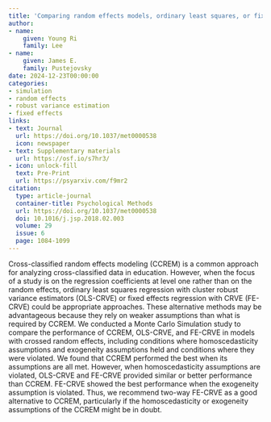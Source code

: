 ```yaml
---
title: 'Comparing random effects models, ordinary least squares, or fixed effects with cluster robust standard errors for cross-classified data'
author:
- name:
    given: Young Ri
    family: Lee
- name:
    given: James E.
    family: Pustejovsky
date: 2024-12-23T00:00:00
categories:
- simulation
- random effects
- robust variance estimation
- fixed effects
links:
- text: Journal
  url: https://doi.org/10.1037/met0000538
  icon: newspaper
- text: Supplementary materials
  url: https://osf.io/s7hr3/
- icon: unlock-fill
  text: Pre-Print
  url: https://psyarxiv.com/f9mr2
citation:
  type: article-journal
  container-title: Psychological Methods
  url: https://doi.org/10.1037/met0000538
  doi: 10.1016/j.jsp.2018.02.003
  volume: 29
  issue: 6
  page: 1084-1099
---
```


Cross-classified random effects modeling (CCREM) is a common approach for analyzing cross-classified data in education. However, when the focus of a study is on the regression coefficients at level one rather than on the random effects, ordinary least squares regression with cluster robust variance estimators (OLS-CRVE) or fixed effects regression with CRVE (FE-CRVE) could be appropriate approaches. These alternative methods may be advantageous because they rely on weaker assumptions than what is required by CCREM. We conducted a Monte Carlo Simulation study to compare the performance of CCREM, OLS-CRVE, and FE-CRVE in models with crossed random effects, including conditions where homoscedasticity assumptions and exogeneity assumptions held and conditions where they were violated. We found that CCREM performed the best when its assumptions are all met. However, when homoscedasticity assumptions are violated, OLS-CRVE and FE-CRVE provided similar or better performance than CCREM. FE-CRVE showed the best performance when the exogeneity assumption is violated. Thus, we recommend two-way FE-CRVE as a good alternative to CCREM, particularly if the homoscedasticity or exogeneity assumptions of the CCREM might be in doubt.



